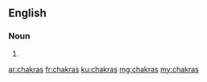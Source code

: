 ==English==

===Noun===
{{head|en}}
# {{plural of|chakra}}

[[ar:chakras]]
[[fr:chakras]]
[[ku:chakras]]
[[mg:chakras]]
[[my:chakras]]